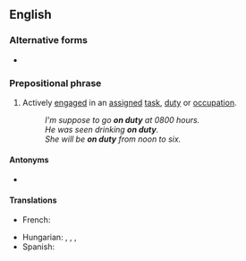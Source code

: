 {{also|on-duty}}

==English==

===Alternative forms===
* {{l|en|on-duty}}

===Prepositional phrase===
{{head|en|prepositional phrase}}

# Actively [[engage]]d in an [[assigned]] [[task]], [[duty]] or [[occupation]].
#: ''I'm suppose to go '''on duty''' at 0800 hours.''
#: ''He was seen drinking '''on duty'''.''
#: ''She will be '''on duty''' from noon to six.''

====Antonyms====
* {{l|en|off duty}}

====Translations====
{{trans-top|actively engaged...}}
* French: {{t|fr|de service}}
{{trans-mid}}
* Hungarian: {{t+|hu|ügyeletes}}, {{t|hu|[[szolgálatban]] ([[van]]/[[lévő]])}}, {{t|hu|… [[műszakban]]  ([[van]]/[[lévő]])}}, {{t|hu|[[munka]] [[közben]]}}
* Spanish: {{t|es|de guardia}}
{{trans-bottom}}